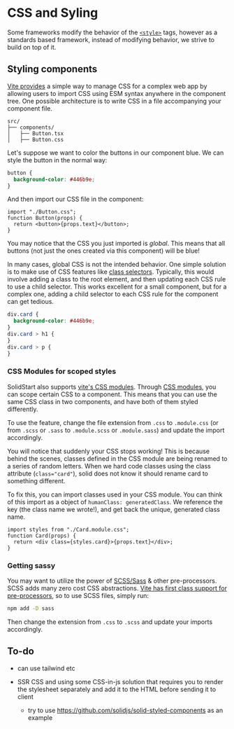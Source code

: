 # CSS and Syling

Some frameworks modify the behavior of the [`<style>`](https://developer.mozilla.org/en-US/docs/Web/HTML/Element/style) tags, however as a standards based framework, instead of modifying behavior, we strive to build on top of it.

## Styling components

[Vite provides](https://vitejs.dev/guide/features.html#css) a simple way to manage CSS for a complex web app by allowing users to import CSS using ESM syntax anywhere in the component tree. One possible architecture is to write CSS in a file accompanying your component file.

```
src/
├── components/
│   ├── Button.tsx
│   ├── Button.css
```

Let's suppose we want to color the buttons in our component blue. We can style the button in the normal way:

```css
button {
  background-color: #446b9e;
}
```

And then import our CSS file in the component:

```tsx
import "./Button.css";
function Button(props) {
  return <button>{props.text}</button>;
}
```

You may notice that the CSS you just imported is _global_. This means that all buttons (not just the ones created via this component) will be blue!

In many cases, global CSS is not the intended behavior. One simple solution is to make use of CSS features like [class selectors](https://developer.mozilla.org/en-US/docs/Web/CSS/Class_selectors). Typically, this would involve adding a class to the root element, and then updating each CSS rule to use a child selector. This works excellent for a small component, but for a complex one, adding a child selector to each CSS rule for the component can get tedious.

```css
div.card {
  background-color: #446b9e;
}
div.card > h1 {
}
div.card > p {
}
```

### CSS Modules for scoped styles

SolidStart also supports [vite's CSS modules](https://vitejs.dev/guide/features.html#css-modules). Through [CSS modules](https://github.com/css-modules/css-modules), you can scope certain CSS to a component. This means that you can use the same CSS class in two components, and have both of them styled differently.

To use the feature, change the file extension from `.css` to `.module.css` (or from `.scss` or `.sass` to `.module.scss` or `.module.sass`) and update the import accordingly.

You will notice that suddenly your CSS stops working! This is because behind the scenes, classes defined in the CSS module are being renamed to a series of random letters. When we hard code classes using the class attribute (`class="card"`), solid does not know it should rename card to something different.

To fix this, you can import classes used in your CSS module. You can think of this import as a object of `humanClass: generatedClass`. We reference the key (the class name we wrote!), and get back the unique, generated class name.

```tsx
import styles from "./Card.module.css";
function Card(props) {
  return <div class={styles.card}>{props.text}</div>;
}
```

### Getting sassy

You may want to utilize the power of [SCSS/Sass](https://sass-lang.com) & other pre-processors. SCSS adds many zero cost CSS abstractions. [Vite has first class support for pre-processors](https://vitejs.dev/guide/features.html#css-pre-processors), so to use SCSS files, simply run:

```bash
npm add -D sass
```

Then change the extension from `.css` to `.scss` and update your imports accordingly.

## To-do

- can use tailwind etc

- SSR CSS and using some CSS-in-js solution that requires you to render the stylesheet separately and add it to the HTML before sending it to client
  - try to use https://github.com/solidjs/solid-styled-components as an example
